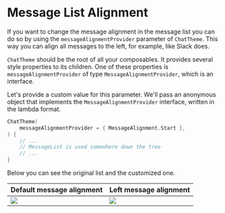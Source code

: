 # Message List Alignment

If you want to change the message alignment in the message list you can do so by using the `messageAlignmentProvider` parameter of `ChatTheme`. This way you can align all messages to the left, for example, like Slack does.

`ChatTheme` should be the root of all your composables. It provides several style properties to its children. One of these properties is `messageAlignmentProvider` of type `MessageAlignmentProvider`, which is an interface.

Let's provide a custom value for this parameter. We'll pass an anonymous object that implements the `MessageAlignmentProvider` interface, written in the lambda format.

```kotlin
ChatTheme(
    messageAlignmentProvider = { MessageAlignment.Start },
) {
    // ...
    // MessageList is used somewhere down the tree
    // ...
}
```

Below you can see the original list and the customized one.

| Default message alignment                             | Left message alignment                                 |
|-------------------------------------------------------|--------------------------------------------------------|
| ![](../assets/cookbook_message_alignment_default.jpg) | ![](..%2Fassets%2Fcookbook_message_alignment_left.jpg) |

